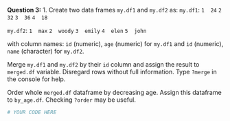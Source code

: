 **Question 3:** 1. Create two data frames `my.df1` and `my.df2` as:
`my.df1`:
`1	24`
`2	32`
`3	36`
`4	18`

`my.df2`:
`1	max`
`2	woody`
`3	emily`
`4	elen`
`5	john`

with column names: `id` (numeric), `age` (numeric) for `my.df1` and `id` (numeric), `name` (character) for `my.df2`.

Merge `my.df1` and `my.df2` by their `id` column and assign the result to `merged.df` variable. Disregard rows without full information. Type `?merge` in the console for help.

Order whole `merged.df` dataframe by decreasing age. Assign this dataframe to `by_age.df`. Checking `?order` may be useful.

```r
# YOUR CODE HERE
```
